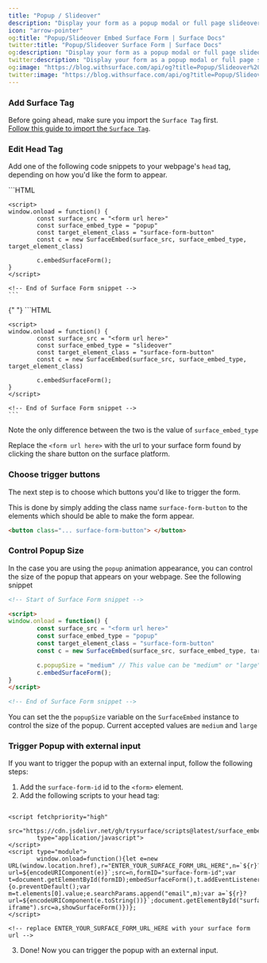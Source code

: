 ```yaml
---
title: "Popup / Slideover"
description: "Display your form as a popup modal or full page slideover"
icon: "arrow-pointer"
og:title: "Popup/Slideover Embed Surface Form | Surface Docs"
twitter:title: "Popup/Slideover Surface Form | Surface Docs"
og:description: "Display your form as a popup modal or full page slideover"
twitter:description: "Display your form as a popup modal or full page slideover"
og:image: "https://blog.withsurface.com/api/og?title=Popup/Slideover%20Embed%20Surface%20Form"
twitter:image: "https://blog.withsurface.com/api/og?title=Popup/Slideover%20Embed%20Surface%20Form"
---
```


### Add Surface Tag

Before going ahead, make sure you import the `Surface Tag` first.<br/>
[Follow this guide to import the `Surface Tag`](/surface-tag/quick-start).

### Edit Head Tag

Add one of the following code snippets to your webpage's `head` tag, depending on how you'd like the form to appear.

<AccordionGroup>
  <Accordion title="Popup">
    ```HTML
    <!-- Start of Surface Form snippet -->

    <script>
    window.onload = function() {
            const surface_src = "<form url here>"
            const surface_embed_type = "popup"
            const target_element_class = "surface-form-button"
            const c = new SurfaceEmbed(surface_src, surface_embed_type, target_element_class)

            c.embedSurfaceForm();
    }
    </script>

    <!-- End of Surface Form snippet -->
    ```

  </Accordion>
{" "}

<Accordion title="Slideover">
    ```HTML
    <!-- Start of Surface Form snippet -->

    <script>
    window.onload = function() {
            const surface_src = "<form url here>"
            const surface_embed_type = "slideover"
            const target_element_class = "surface-form-button"
            const c = new SurfaceEmbed(surface_src, surface_embed_type, target_element_class)

            c.embedSurfaceForm();
    }
    </script>

    <!-- End of Surface Form snippet -->
    ```

</Accordion>
</AccordionGroup>

Note the only difference between the two is the value of `surface_embed_type`

Replace the `<form url here>` with the url to your surface form found by clicking the share button on the surface platform.

### Choose trigger buttons

The next step is to choose which buttons you'd like to trigger the form.

This is done by simply adding the class name `surface-form-button` to the elements which should be able to make the form appear.

```HTML
<button class="... surface-form-button"> </button>
```

### Control Popup Size

In the case you are using the `popup` animation appearance, you can control the size of the popup that appears on your webpage. See the following snippet

```HTML
<!-- Start of Surface Form snippet -->

<script>
window.onload = function() {
        const surface_src = "<form url here>"
        const surface_embed_type = "popup"
        const target_element_class = "surface-form-button"
        const c = new SurfaceEmbed(surface_src, surface_embed_type, target_element_class)

        c.popupSize = "medium" // This value can be "medium" or "large"
        c.embedSurfaceForm();
}
</script>

<!-- End of Surface Form snippet -->
```

You can set the the `popupSize` variable on the `SurfaceEmbed` instance to control the size of the popup. Current accepted values are `medium` and `large`

### Trigger Popup with external input

If you want to trigger the popup with an external input, follow the following steps:

1. Add the `surface-form-id` id to the `<form>` element.
2. Add the following scripts to your head tag:

```JSX

<script fetchpriority="high" 
        src="https://cdn.jsdelivr.net/gh/trysurface/scripts@latest/surface_embed_script_v4.js" 
        type="application/javascript">
</script>
<script type="module">
        window.onload=function(){let e=new URL(window.location.href),r="ENTER_YOUR_SURFACE_FORM_URL_HERE",n=`${r}?url=${encodeURIComponent(e)}`;src=n,formID="surface-form-id";var t=document.getElementById(formID);embedSurfaceForm(),t.addEventListener("submit",function(o){o.preventDefault();var m=t.elements[0].value;e.searchParams.append("email",m);var a=`${r}?url=${encodeURIComponent(e.toString())}`;document.getElementById("surface-iframe").src=a,showSurfaceForm()})};
</script> 

<!-- replace ENTER_YOUR_SURFACE_FORM_URL_HERE with your surface form url -->

```
3. Done! Now you can trigger the popup with an external input.